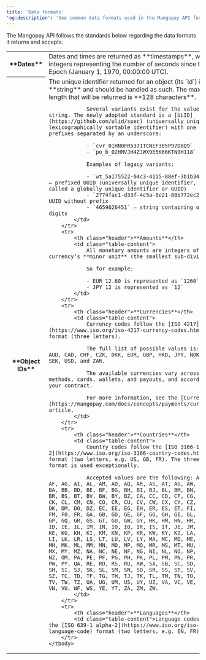 ```yaml
---
title: 'Data formats'
'og:description': 'See common data formats used in the Mangopay API for dates, times, amounts, currencies, and countries.'
---
```


The Mangopay API follows the standards below regarding the data formats it returns and accepts. 

<table class="header-column">
    <tbody>
        <tr>
            <th class="header">**Dates**</th>
            <td class="table-content">Dates and times are returned as **timestamps**, which are integers representing the number of seconds since the Unix Epoch (January 1, 1970, 00:00:00 UTC).</td>
        </tr>
        <tr>
            <th class="header">**Object IDs**</th>
            <td class="table-content">
                The unique identifier returned for an object (its `Id`) is a **string** and should be handled as such. The maximum length that will be returned is **128 characters**.

                Several variants exist for the value of this string. The newly adopted standard is a [ULID](https://github.com/ulid/spec) (universally unique lexicographically sortable identifier) with one or more prefixes separated by an underscore:

                - `cvr_01HN0FR5371TCNEF305P97D8Q9`
                - `po_b_02HMVJH4ZJWX9E5K66KTN9H118`
                
                Examples of legacy variants:

                - `wt_5a175522-04c3-4115-88ef-3b1b3446c4c6` – prefixed UUID (universally unique identifier, also called a globally unique identifier or GUID)
                - `2774fac1-d33f-4c5a-8e21-88b772ec2943` – UUID without prefix
                - `4659626451` – string containing only digits
            </td>
        </tr>
        <tr>
            <th class="header">**Amounts**</th>
            <td class="table-content">
                All monetary amounts are integers of the currency’s **minor unit** (the smallest sub-division).

                So for example: 

                - EUR 12.60 is represented as `1260`
                - JPY 12 is represented as `12`
            </td>
        </tr>
        <tr>
            <th class="header">**Currencies**</th>
            <td class="table-content">
                Currency codes follow the [ISO 4217](https://www.iso.org/iso-4217-currency-codes.html) format (three letters).

                The full list of possible values is: AED, AUD, CAD, CHF, CZK, DKK, EUR, GBP, HKD, JPY, NOK, PLN, SEK, USD, and ZAR.

                The available currencies vary across payment methods, cards, wallets, and payouts, and according to your contract. 

                For more information, see the [Currencies](https://mangopay.com/docs/concepts/payments/currencies) article.
            </td>
        </tr>
        <tr>
            <th class="header">**Countries**</th>
            <td class="table-content">
                Country codes follow the [ISO 3166-1 alpha-2](https://www.iso.org/iso-3166-country-codes.html) format (two letters, e.g. US, GB, FR). The three-letter format is used exceptionally.

                Accepted values are the following: AD, AE, AF, AG, AI, AL, AM, AO, AQ, AR, AS, AT, AU, AW, AX, AZ, BA, BB, BD, BE, BF, BG, BH, BI, BJ, BL, BM, BN, BO, BQ, BR, BS, BT, BV, BW, BY, BZ, CA, CC, CD, CF, CG, CH, CI, CK, CL, CM, CN, CO, CR, CU, CV, CW, CX, CY, CZ, DE, DJ, DK, DM, DO, DZ, EC, EE, EG, EH, ER, ES, ET, FI, FJ, FK, FM, FO, FR, GA, GB, GD, GE, GF, GG, GH, GI, GL, GM, GN, GP, GQ, GR, GS, GT, GU, GW, GY, HK, HM, HN, HR, HT, HU, ID, IE, IL, IM, IN, IO, IQ, IR, IS, IT, JE, JM, JO, JP, KE, KG, KH, KI, KM, KN, KP, KR, KW, KY, KZ, LA, LB, LC, LI, LK, LR, LS, LT, LU, LV, LY, MA, MC, MD, ME, MF, MG, MH, MK, ML, MM, MN, MO, MP, MQ, MR, MS, MT, MU, MV, MW, MX, MY, MZ, NA, NC, NE, NF, NG, NI, NL, NO, NP, NR, NU, NZ, OM, PA, PE, PF, PG, PH, PK, PL, PM, PN, PR, PS, PT, PW, PY, QA, RE, RO, RS, RU, RW, SA, SB, SC, SD, SE, SG, SH, SI, SJ, SK, SL, SM, SN, SO, SR, SS, ST, SV, SX, SY, SZ, TC, TD, TF, TG, TH, TJ, TK, TL, TM, TN, TO, TR, TT, TV, TW, TZ, UA, UG, UM, US, UY, UZ, VA, VC, VE, VG, VI, VN, VU, WF, WS, YE, YT, ZA, ZM, ZW.
            </td>
        </tr>
        <tr>
            <th class="header">**Languages**</th>
            <td class="table-content">Language codes follow the [ISO 639-1 alpha-2](https://www.iso.org/iso-639-language-code) format (two letters, e.g. EN, FR).</td>
        </tr>
    </tbody>
</table>